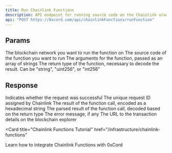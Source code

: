 ```yaml
---
title: Run Chainlink Functions
description: API endpoint for running source code on the Chainlink oracle network
api: "POST https://0xcord.com/api/chainlinkFunctions/runFunction"
---
```


## Params

<ParamField query="network" type="string" required>
  The blockchain network you want to run the function on
</ParamField>

<ParamField query="source" type="string" required>
  The source code of the function you want to run
</ParamField>

<ParamField query="args" type="array" default="[]">
  The arguments for the function, passed as an array of strings
</ParamField>

<ParamField query="returnType" type="string" default="string">
  The return type of the function, necessary to decode the result. Can be
  "string", "uint256", or "int256"
</ParamField>

## Response

<ResponseField name="data" type="object">
  <ResponseField name="success" type="boolean">
    Indicates whether the request was successful
  </ResponseField>
  <ResponseField name="requestId" type="string">
    The unique request ID assigned by Chainlink
  </ResponseField>
  <ResponseField name="result" type="string">
    The result of the function call, encoded as a hexadecimal string
  </ResponseField>
  <ResponseField name="parsedResult" type="string">
    The parsed result of the function call, decoded based on the return type
  </ResponseField>
  <ResponseField name="err" type="string">
    The error message, if any
  </ResponseField>
  <ResponseField name="url" type="string">
    The URL to the transaction details on the blockchain explorer
  </ResponseField>
</ResponseField>

<Card
  title="Chainlink Functions Tutorial"
  href="/infrastructure/chainlink-functions"
>
  Learn how to integrate Chainlink Functions with 0xCord
</Card>

